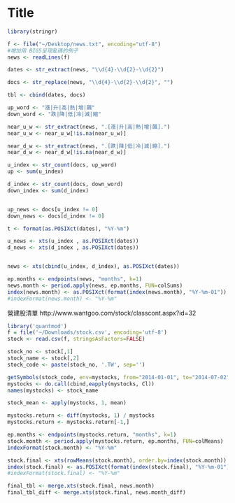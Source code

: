 Title
========================================================


```r
library(stringr)
```

```r

f <- file("~/Desktop/news.txt", encoding="utf-8")
#增加用 BIG5呈現亂碼的例子
news <- readLines(f)

dates <- str_extract(news, "\\d{4}-\\d{2}-\\d{2}")

docs <- str_replace(news, "\\d{4}-\\d{2}-\\d{2}", "")

tbl <- cbind(dates, docs)

up_word <- "漲|升|高|熱|增|飆"
down_word <- "跌|降|低|冷|減|縮"

near_u_w <- str_extract(news, ".[漲|升|高|熱|增|飆].")
near_u_w <- near_u_w[!is.na(near_u_w)]

near_d_w <- str_extract(news, ".[跌|降|低|冷|減|縮].")
near_d_w <- near_d_w[!is.na(near_d_w)]

u_index <- str_count(docs, up_word)
up <- sum(u_index)

d_index <- str_count(docs, down_word)
down_index <- sum(d_index)


up_news <- docs[u_index != 0]
down_news <- docs[d_index != 0]

t <- format(as.POSIXct(dates), "%Y-%m")

u_news <- xts(u_index , as.POSIXct(dates))
d_news <- xts(d_index , as.POSIXct(dates))


news <- xts(cbind(u_index, d_index), as.POSIXct(dates))

ep.months <- endpoints(news, "months", k=1)
news.month <- period.apply(news, ep.months, FUN=colSums)
index(news.month) <- as.POSIXct(format(index(news.month), "%Y-%m-01"))
#indexFormat(news.month) <- "%Y-%m"

```

營建股清單
http://www.wantgoo.com/stock/classcont.aspx?id=32

```r
library('quantmod')
f = file('~/Downloads/stock.csv', encoding='utf-8')
stock <- read.csv(f, stringsAsFactors=FALSE)

stock_no <- stock[,1]
stock_name <- stock[,2]
stock_code <- paste(stock_no, '.TW', sep='')

getSymbols(stock_code, env=mystocks, from="2014-01-01", to="2014-07-02")
mystocks <- do.call(cbind,eapply(mystocks, Cl))
names(mystocks) <- stock_name

stock_mean <- apply(mystocks, 1, mean)

mystocks.return <- diff(mystocks, 1) / mystocks
mystocks.return <- mystocks.return[-1,]

ep.months <- endpoints(mystocks.return, "months", k=1)
stock.month <- period.apply(mystocks.return, ep.months, FUN=colMeans)
indexFormat(stock.month) <- "%Y-%m"

stock.final <- xts(rowMeans(stock.month), order.by=index(stock.month))
index(stock.final) <- as.POSIXct(format(index(stock.final), "%Y-%m-01"))
#indexFormat(stock.final) <- "%Y-%m"
```

```r
final_tbl <- merge.xts(stock.final, news.month)
final_tbl_diff <- merge.xts(stock.final, news.month_diff)

```
